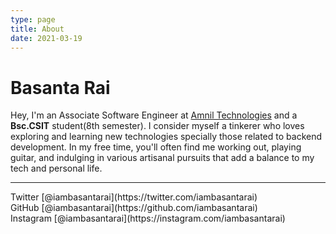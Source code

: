 ```yaml
---
type: page
title: About
date: 2021-03-19
---
```


# Basanta Rai

Hey, I'm an Associate Software Engineer at [Amnil Technologies](https://www.amniltech.com/) and a **Bsc.CSIT** student(8th semester).
I consider myself a tinkerer who loves exploring and learning new technologies specially those related to backend development.
In my free time, you'll often find me working out, playing guitar, and indulging in various artisanal pursuits that add a balance to my tech and personal life.

---

<div>
  Twitter [@iambasantarai](https://twitter.com/iambasantarai)
  <br />
  GitHub [@iambasantarai](https://github.com/iambasantarai)
  <br />
  Instagram [@iambasantarai](https://instagram.com/iambasantarai)
</div>
